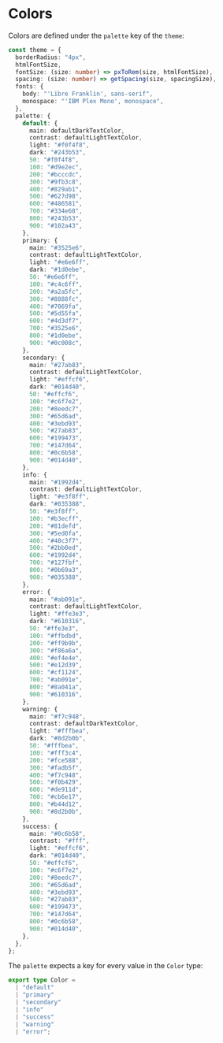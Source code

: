 # Colors

Colors are defined under the `palette` key of the `theme`:

```ts
const theme = {
  borderRadius: "4px",
  htmlFontSize,
  fontSize: (size: number) => pxToRem(size, htmlFontSize),
  spacing: (size: number) => getSpacing(size, spacingSize),
  fonts: {
    body: "'Libre Franklin', sans-serif",
    monospace: "'IBM Plex Mono', monospace",
  },
  palette: {
    default: {
      main: defaultDarkTextColor,
      contrast: defaultLightTextColor,
      light: "#f0f4f8",
      dark: "#243b53",
      50: "#f0f4f8",
      100: "#d9e2ec",
      200: "#bcccdc",
      300: "#9fb3c8",
      400: "#829ab1",
      500: "#627d98",
      600: "#486581",
      700: "#334e68",
      800: "#243b53",
      900: "#102a43",
    },
    primary: {
      main: "#3525e6",
      contrast: defaultLightTextColor,
      light: "#e6e6ff",
      dark: "#1d0ebe",
      50: "#e6e6ff",
      100: "#c4c6ff",
      200: "#a2a5fc",
      300: "#8888fc",
      400: "#7069fa",
      500: "#5d55fa",
      600: "#4d3df7",
      700: "#3525e6",
      800: "#1d0ebe",
      900: "#0c008c",
    },
    secondary: {
      main: "#27ab83",
      contrast: defaultLightTextColor,
      light: "#effcf6",
      dark: "#014d40",
      50: "#effcf6",
      100: "#c6f7e2",
      200: "#8eedc7",
      300: "#65d6ad",
      400: "#3ebd93",
      500: "#27ab83",
      600: "#199473",
      700: "#147d64",
      800: "#0c6b58",
      900: "#014d40",
    },
    info: {
      main: "#1992d4",
      contrast: defaultLightTextColor,
      light: "#e3f8ff",
      dark: "#035388",
      50: "#e3f8ff",
      100: "#b3ecff",
      200: "#81defd",
      300: "#5ed0fa",
      400: "#40c3f7",
      500: "#2bb0ed",
      600: "#1992d4",
      700: "#127fbf",
      800: "#0b69a3",
      900: "#035388",
    },
    error: {
      main: "#ab091e",
      contrast: defaultLightTextColor,
      light: "#ffe3e3",
      dark: "#610316",
      50: "#ffe3e3",
      100: "#ffbdbd",
      200: "#ff9b9b",
      300: "#f86a6a",
      400: "#ef4e4e",
      500: "#e12d39",
      600: "#cf1124",
      700: "#ab091e",
      800: "#8a041a",
      900: "#610316",
    },
    warning: {
      main: "#f7c948",
      contrast: defaultDarkTextColor,
      light: "#fffbea",
      dark: "#8d2b0b",
      50: "#fffbea",
      100: "#fff3c4",
      200: "#fce588",
      300: "#fadb5f",
      400: "#f7c948",
      500: "#f0b429",
      600: "#de911d",
      700: "#cb6e17",
      800: "#b44d12",
      900: "#8d2b0b",
    },
    success: {
      main: "#0c6b58",
      contrast: "#fff",
      light: "#effcf6",
      dark: "#014d40",
      50: "#effcf6",
      100: "#c6f7e2",
      200: "#8eedc7",
      300: "#65d6ad",
      400: "#3ebd93",
      500: "#27ab83",
      600: "#199473",
      700: "#147d64",
      800: "#0c6b58",
      900: "#014d40",
    },
  },
};
```

The `palette` expects a key for every value in the `Color` type:

```ts
export type Color =
  | "default"
  | "primary"
  | "secondary"
  | "info"
  | "success"
  | "warning"
  | "error";
```
